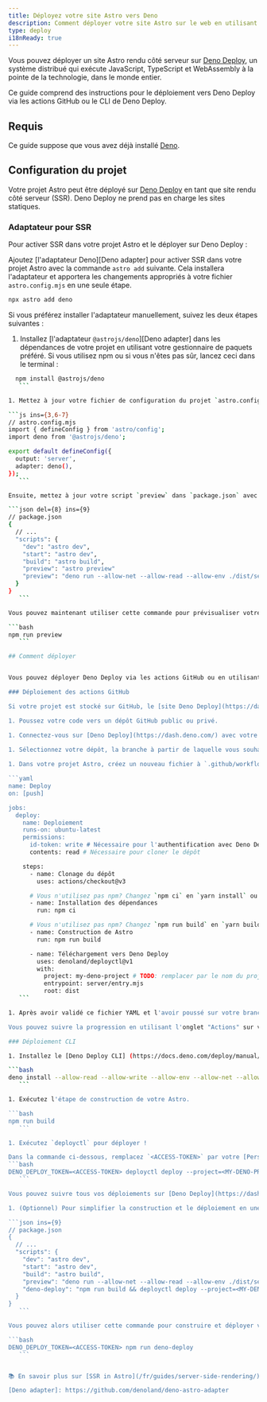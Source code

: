 ```yaml
---
title: Déployez votre site Astro vers Deno
description: Comment déployer votre site Astro sur le web en utilisant Deno.
type: deploy
i18nReady: true
---
```


Vous pouvez déployer un site Astro rendu côté serveur sur [Deno Deploy](https://deno.com/deploy), un système distribué qui exécute JavaScript, TypeScript et WebAssembly à la pointe de la technologie, dans le monde entier.

Ce guide comprend des instructions pour le déploiement vers Deno Deploy via les actions GitHub ou le CLI de Deno Deploy.

## Requis

Ce guide suppose que vous avez déjà installé [Deno](https://deno.com/).

## Configuration du projet

Votre projet Astro peut être déployé sur [Deno Deploy](https://deno.com/deploy) en tant que site rendu côté serveur (SSR). Deno Deploy ne prend pas en charge les sites statiques.

### Adaptateur pour SSR

Pour activer SSR dans votre projet Astro et le déployer sur Deno Deploy :

Ajoutez [l'adaptateur Deno][Deno adapter] pour activer SSR dans votre projet Astro avec la commande `astro add` suivante. Cela installera l'adaptateur et apportera les changements appropriés à votre fichier `astro.config.mjs` en une seule étape.

```bash
npx astro add deno
```

Si vous préférez installer l'adaptateur manuellement, suivez les deux étapes suivantes :

1. Installez [l'adaptateur `@astrojs/deno`][Deno adapter] dans les dépendances de votre projet en utilisant votre gestionnaire de paquets préféré. Si vous utilisez npm ou si vous n'êtes pas sûr, lancez ceci dans le terminal :
 
 ```bash
   npm install @astrojs/deno
    ```

1. Mettez à jour votre fichier de configuration du projet `astro.config.mjs` avec les changements ci-dessous.

 ```js ins={3,6-7}
 // astro.config.mjs
 import { defineConfig } from 'astro/config';
 import deno from '@astrojs/deno';

 export default defineConfig({
   output: 'server',
   adapter: deno(),
 });
    ```

Ensuite, mettez à jour votre script `preview` dans `package.json` avec le changement ci-dessous.

 ```json del={8} ins={9}
 // package.json
 {
   // ...
   "scripts": {
     "dev": "astro dev",
     "start": "astro dev",
     "build": "astro build",
     "preview": "astro preview"
     "preview": "deno run --allow-net --allow-read --allow-env ./dist/server/entry.mjs"
   }
 }
    ```

Vous pouvez maintenant utiliser cette commande pour prévisualiser votre site Astro de production localement avec Deno.

 ```bash
 npm run preview
    ```

## Comment déployer


Vous pouvez déployer Deno Deploy via les actions GitHub ou en utilisant l'interface de ligne de commande (CLI) de Deno Deploy.

### Déploiement des actions GitHub

Si votre projet est stocké sur GitHub, le [site Deno Deploy](https://dash.deno.com/) vous guidera dans la configuration des actions GitHub pour déployer votre site Astro.

1. Poussez votre code vers un dépôt GitHub public ou privé.

1. Connectez-vous sur [Deno Deploy](https://dash.deno.com/) avec votre compte GitHub, et cliquez sur [New Project](https://dash.deno.com).

1. Sélectionnez votre dépôt, la branche à partir de laquelle vous souhaitez vous déployer, et sélectionnez le mode **GitHub Action**. (Votre site Astro nécessite une étape de construction, et ne peut pas utiliser le mode Automatique).
   
1. Dans votre projet Astro, créez un nouveau fichier à `.github/workflows/deploy.yml` et collez le YAML ci-dessous. Ceci est similaire au YAML donné par Deno Deploy, avec les étapes supplémentaires nécessaires pour votre site Astro.

 ```yaml
 name: Deploy
 on: [push]

 jobs:
   deploy:
     name: Deploiement
     runs-on: ubuntu-latest
     permissions:
       id-token: write # Nécessaire pour l'authentification avec Deno Deploy
       contents: read # Nécessaire pour cloner le dépôt

     steps:
       - name: Clonage du dépôt
         uses: actions/checkout@v3

       # Vous n'utilisez pas npm? Changez `npm ci` en `yarn install` ou `pnpm i`
       - name: Installation des dépendances
         run: npm ci
 
       # Vous n'utilisez pas npm? Changez `npm run build` en `yarn build` ou `pnpm run build`
       - name: Construction de Astro
         run: npm run build

       - name: Téléchargement vers Deno Deploy
         uses: denoland/deployctl@v1
         with:
           project: my-deno-project # TODO: remplacer par le nom du projet Deno Deploy
           entrypoint: server/entry.mjs
           root: dist
    ```

1. Après avoir validé ce fichier YAML et l'avoir poussé sur votre branche de déploiement configurée, le déploiement devrait commencer automatiquement !

Vous pouvez suivre la progression en utilisant l'onglet "Actions" sur votre page de dépôt GitHub, ou sur [Deno Deploy](https://dash.deno.com).

### Déploiement CLI

1. Installez le [Deno Deploy CLI] (https://docs.deno.com/deploy/manual/deployctl).

 ```bash
 deno install --allow-read --allow-write --allow-env --allow-net --allow-run --no-check -r -f https://deno.land/x/deploy/deployctl.ts
    ```

1. Exécutez l'étape de construction de votre Astro.

 ```bash
 npm run build
    ```

1. Exécutez `deployctl` pour déployer !

Dans la commande ci-dessous, remplacez `<ACCESS-TOKEN>` par votre [Personal Access Token](https://dash.deno.com/account#access-tokens) et `<MY-DENO-PROJECT>` par le nom de votre projet Deno Deploy.
 ```bash
 DENO_DEPLOY_TOKEN=<ACCESS-TOKEN> deployctl deploy --project=<MY-DENO-PROJECT> --no-static --include=./dist ./dist/server/entry.mjs
    ```

Vous pouvez suivre tous vos déploiements sur [Deno Deploy](https://dash.deno.com).

1. (Optionnel) Pour simplifier la construction et le déploiement en une seule commande, ajoutez un script `deploy-deno` dans `package.json`.

 ```json ins={9}
 // package.json
 {
   // ...
   "scripts": {
     "dev": "astro dev",
     "start": "astro dev",
     "build": "astro build",
     "preview": "deno run --allow-net --allow-read --allow-env ./dist/server/entry.mjs",
     "deno-deploy": "npm run build && deployctl deploy --project=<MY-DENO-PROJECT> --no-static --include=./dist ./dist/server/entry.mjs"
   }
 }
    ```

Vous pouvez alors utiliser cette commande pour construire et déployer votre site Astro en une seule étape.

 ```bash
 DENO_DEPLOY_TOKEN=<ACCESS-TOKEN> npm run deno-deploy
    ```


📚 En savoir plus sur [SSR in Astro](/fr/guides/server-side-rendering/).

[Deno adapter]: https://github.com/denoland/deno-astro-adapter
